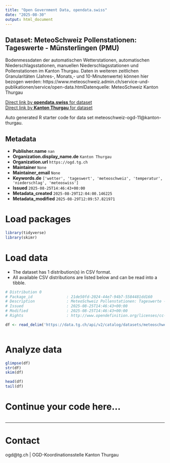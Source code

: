 ```yaml
---
title: "Open Government Data, opendata.swiss"
date: "2025-08-30"
output: html_document
---
```


## Dataset: MeteoSchweiz Pollenstationen: Tageswerte - Münsterlingen (PMU)

Bodenmessdaten der automatischen Wetterstationen, automatischen Niederschlagsstationen, manuellen Niederschlagsstationen und Pollenstationen im Kanton Thurgau. Daten in weiteren zeitlichen Granularitäten (Jahres-, Monats,- und 10-Minutenwerte) können hier bezogen werden: https://www.meteoschweiz.admin.ch/service-und-publikationen/service/open-data.htmlDatenquelle: MeteoSchweiz Kanton Thurgau

[Direct link by **opendata.swiss** for dataset](https://opendata.swiss/de/dataset/meteoschweiz-pollenstationen-tageswerte-munsterlingen-pmu)<br>
[Direct link by **Kanton Thurgau** for dataset](https://data.tg.ch/explore/dataset/meteoschweiz-ogd-11/)

Auto generated R starter code for data set meteoschweiz-ogd-11@kanton-thurgau.

## Metadata

- **Publisher.name** `nan`
- **Organization.display_name.de** `Kanton Thurgau`
- **Organization.url** `https://ogd.tg.ch`
- **Maintainer** `None`
- **Maintainer_email** `None`
- **Keywords.de** `['wetter', 'tageswert', 'meteoschweiz', 'temperatur', 'niederschlag', 'meteoswiss']`
- **Issued** `2025-08-25T14:46:43+00:00`
- **Metadata_created** `2025-08-29T12:04:00.146225`
- **Metadata_modified** `2025-08-29T12:09:57.821971`


# Load packages

```r

library(tidyverse)
library(skimr)

```

# Load data

-   The dataset has 1 distribution(s) in CSV format.
-   All available CSV distributions are listed below and can be read into a tibble.

```r

# Distribution 0
# Package_id               : 21de50fd-2024-44e7-94b7-5584481dd160
# Description              : MeteoSchweiz Pollenstationen: Tageswerte - Münsterlingen (PMU) (csv)
# Issued                   : 2025-08-25T14:46:43+00:00
# Modified                 : 2025-08-25T14:46:43+00:00
# Rights                   : http://www.opendefinition.org/licenses/cc-by/

df <- read_delim('https://data.tg.ch/api/v2/catalog/datasets/meteoschweiz-ogd-11/exports/csv?use_labels=true')



```

# Analyze data

```r

glimpse(df)
str(df)
skim(df)

head(df)
tail(df)

```

# Continue your code here...

```r

```

------------------------------------------------------------------------

# Contact

ogd@tg.ch | OGD-Koordinationsstelle Kanton Thurgau
